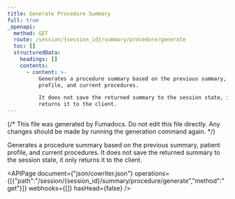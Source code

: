 ```yaml
---
title: Generate Procedure Summary
full: true
_openapi:
  method: GET
  route: /session/{session_id}/summary/procedure/generate
  toc: []
  structuredData:
    headings: []
    contents:
      - content: >-
          Generates a procedure summary based on the previous summary, patient
          profile, and current procedures.

          It does not save the returned summary to the session state, it only
          returns it to the client.
---
```


{/* This file was generated by Fumadocs. Do not edit this file directly. Any changes should be made by running the generation command again. */}

Generates a procedure summary based on the previous summary, patient profile, and current procedures.
It does not save the returned summary to the session state, it only returns it to the client.

<APIPage document={"json/cowriter.json"} operations={[{"path":"/session/{session_id}/summary/procedure/generate","method":"get"}]} webhooks={[]} hasHead={false} />